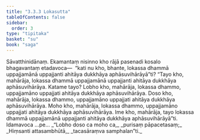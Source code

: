 ```yaml
---
title: "3.3.3 Lokasutta"
tableOfContents: false
sidebar:
  order: 3
type: "tipitaka"
basket: "su"
book: "saga"
---
```



<DynamicBreadcrumb />

<Division number="134" book="saga">

<Paragraph number="743" book="saga">
Sāvatthinidānaṃ. Ekamantaṃ nisinno kho rājā pasenadi kosalo bhagavantaṃ etadavoca—  “kati nu kho, bhante, lokassa dhammā uppajjamānā uppajjanti ahitāya dukkhāya aphāsuvihārāyā”ti? “Tayo kho, mahārāja, lokassa dhammā uppajjamānā uppajjanti ahitāya dukkhāya aphāsuvihārāya. Katame tayo? Lobho kho, mahārāja, lokassa dhammo, uppajjamāno uppajjati ahitāya dukkhāya aphāsuvihārāya. Doso kho, mahārāja, lokassa dhammo, uppajjamāno uppajjati ahitāya dukkhāya aphāsuvihārāya. Moho kho, mahārāja, lokassa dhammo, uppajjamāno uppajjati ahitāya dukkhāya aphāsuvihārāya. Ime kho, mahārāja, tayo lokassa dhammā uppajjamānā uppajjanti ahitāya dukkhāya aphāsuvihārāyā”ti. Idamavoca …pe…
</Paragraph>

<Paragraph number="744" type="verses" book="saga">
_“Lobho doso ca moho ca,_  
_purisaṃ pāpacetasaṃ;_  
_Hiṃsanti attasambhūtā,_  
_tacasāraṃva samphalan”ti._
</Paragraph>
</Division>